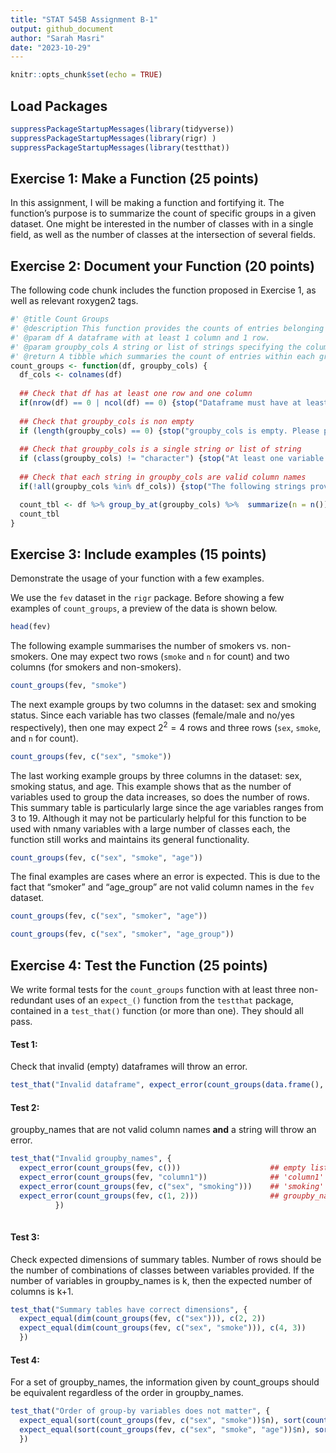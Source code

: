 ```yaml
---
title: "STAT 545B Assignment B-1"
output: github_document
author: "Sarah Masri"
date: "2023-10-29"
---
```


```r
knitr::opts_chunk$set(echo = TRUE)
```

## Load Packages

```r
suppressPackageStartupMessages(library(tidyverse))
suppressPackageStartupMessages(library(rigr) )
suppressPackageStartupMessages(library(testthat))
```


## Exercise 1: Make a Function (25 points)
In this assignment, I will be making a function and fortifying it. The function's purpose is to summarize the count of specific groups in a given dataset. One might be interested in the number of classes with in a single field, as well as the number of classes at the intersection of several fields. 


## Exercise 2: Document your Function (20 points)

The following code chunk includes the function proposed in Exercise 1, as well as relevant roxygen2 tags.

```r

#' @title Count Groups
#' @description This function provides the counts of entries belonging to classes in a variable or variables of a dataset.
#' @param df A dataframe with at least 1 column and 1 row.
#' @param groupby_cols A string or list of strings specifying the column name(s) that the function will use to group the data. Must have length at least 1. 
#' @return A tibble which summaries the count of entries within each group or combination of groups (if the data is grouped by more than 1 column). 
count_groups <- function(df, groupby_cols) {
  df_cols <- colnames(df)
  
  ## Check that df has at least one row and one column
  if(nrow(df) == 0 | ncol(df) == 0) {stop("Dataframe must have at least one non-empty entry.")}
  
  ## Check that groupby_cols is non empty
  if (length(groupby_cols) == 0) {stop("groupby_cols is empty. Please provide at least one column name.")}
  
  ## Check that groupby_cols is a single string or list of string
  if (class(groupby_cols) != "character") {stop("At least one variable in groupby_cols is not a string.")}
  
  ## Check that each string in groupby_cols are valid column names
  if(!all(groupby_cols %in% df_cols)) {stop("The following strings provided are not valid column names: ", toString(groupby_cols[which(!groupby_cols %in% df_cols)]))}

  count_tbl <- df %>% group_by_at(groupby_cols) %>%  summarize(n = n())
  count_tbl
}
```


## Exercise 3: Include examples (15 points)
Demonstrate the usage of your function with a few examples. 

We use the `fev` dataset in the `rigr` package. Before showing a few examples of `count_groups`, a preview of the data is shown below.

```r
head(fev)
```

The following example summarises the number of smokers vs. non-smokers. One may expect two rows (`smoke` and `n` for count) and two columns (for smokers and non-smokers).

```r
count_groups(fev, "smoke")
```
The next example groups by two columns in the dataset: sex and smoking status. Since each variable has two classes (female/male and no/yes respectively), then one may expect $2^2 = 4$ rows and three rows (`sex`, `smoke`, and `n` for count).

```r
count_groups(fev, c("sex", "smoke"))
```

The last working example groups by three columns in the dataset: sex, smoking status, and age. This example shows that as the number of variables used to group the data increases, so does the number of rows. This summary table is particularly large since the age variables ranges from 3 to 19. Although it may not be particularly helpful for this function to be used with nmany variables with a large number of classes each, the function still works and maintains its general functionality. 


```r
count_groups(fev, c("sex", "smoke", "age"))
```
The final examples are cases where an error is expected. This is due to the fact that "smoker" and "age_group" are not valid column names in the `fev` dataset. 

```r
count_groups(fev, c("sex", "smoker", "age"))

count_groups(fev, c("sex", "smoker", "age_group"))
```

## Exercise 4: Test the Function (25 points)

We write formal tests for the `count_groups` function with at least three non-redundant uses of an `expect_()` function from the `testthat` package, contained in a `test_that()` function (or more than one). They should all pass.


#### Test 1: 
Check that invalid (empty) dataframes will throw an error. 

```r
test_that("Invalid dataframe", expect_error(count_groups(data.frame(), "column1")))
```
#### Test 2: 
groupby_names that are not valid column names **and** a string will throw an error. 
```r
test_that("Invalid groupby_names", {
  expect_error(count_groups(fev, c()))                    ## empty list not valid
  expect_error(count_groups(fev, "column1"))              ## 'column1' is not a valid colname
  expect_error(count_groups(fev, c("sex", "smoking")))    ## 'smoking' is not a valid colname, but 'sex' is
  expect_error(count_groups(fev, c(1, 2)))                ## groupby_names are not strings
          })
                                                                                                      
```
#### Test 3:
Check expected dimensions of summary tables. Number of rows should be the number of combinations of classes between variables provided. If the number of variables in groupby_names is k, then the expected number of columns is k+1. 
```r
test_that("Summary tables have correct dimensions", {
  expect_equal(dim(count_groups(fev, c("sex"))), c(2, 2))
  expect_equal(dim(count_groups(fev, c("sex", "smoke"))), c(4, 3))
  })
```

#### Test 4: 
For a set of groupby_names, the information given by count_groups should be equivalent regardless of the order in groupby_names. 
```r
test_that("Order of group-by variables does not matter", {
  expect_equal(sort(count_groups(fev, c("sex", "smoke"))$n), sort(count_groups(fev, c("smoke", "sex"))$n))
  expect_equal(sort(count_groups(fev, c("sex", "smoke", "age"))$n), sort(count_groups(fev, c("age", "smoke", "sex"))$n))
  })
                                                                                                          
```
